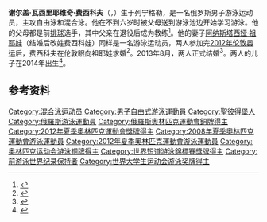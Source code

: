 {{bots|deny=InternetArchiveBot}}
{{NoteTA|G1=Aquatics}}
{{Infobox swimmer
| name= 谢尔盖·费西科夫
| image=
| imagesize= 
| caption = 
| fullname = 
| nationality = {{RUS}}
| club = 
| strokes = [[自由泳|自由泳]]、[[混合泳|混合泳]]
| birth_date = {{birth date and age|1989|1|21|df=yes}}
| birth_place = {{USSR}}[[俄罗斯苏维埃联邦社会主义共和国|俄罗斯苏维埃联邦社会主义共和国]][[圣彼得堡|列宁格勒]]
| height = {{convert|2.03|m|ftin|abbr=on}}
| weight = {{convert|95|kg|lb|abbr=on}}
| show-medals = no
| medaltemplates=
{{MedalSport|男子[[游泳|游泳]]}}
{{MedalCountry|{{RUS}}}}
{{MedalCompetition|[[奥林匹克运动会|奥林匹克运动会]]}}
{{MedalBronze|[[2012年夏季奥林匹克运动会|2012 伦敦]]|[[2012年夏季奥林匹克运动会游泳比赛|4×100米自由泳接力]]}}
{{MedalCompetition|[[世界短池游泳锦标赛|世界短池游泳锦标赛]]}}
{{MedalGold|[[2014年世界短道游泳錦標賽|2014 多哈]]|4×50米自由泳接力}}
{{MedalSilver|[[2010年世界短道游泳錦標賽|2010 迪拜]]|4×100米自由泳接力}}
{{MedalSilver|2010 迪拜|4×100米混合泳接力}}
{{MedalSilver|2014 多哈|4×100米自由泳接力}}
{{MedalSilver|[[2018年世界短道游泳錦標賽|2018 杭州]]|4×50米自由泳接力}}
{{MedalSilver|2018 杭州|4×100米自由泳接力}}
{{MedalBronze|2010 迪拜|100米个人混合泳}}
{{MedalCompetition|[[欧洲游泳锦标赛|欧洲游泳锦标赛]]}}
{{MedalGold|[[2010年欧洲游泳锦标赛|2010 布达佩斯]]|4×100米自由泳接力}}
{{MedalGold|[[2018年欧洲游泳锦标赛|2018 格拉斯哥]]|4×100米自由泳接力}}
{{MedalSilver|[[2014年欧洲游泳锦标赛|2014 柏林]]|4×100米自由泳接力}}
{{MedalCompetition|[[欧洲短池游泳锦标赛|欧洲短池游泳锦标赛]]}}
{{MedalGold|2009 伊斯坦布尔|4×50米混合泳接力}}
{{MedalGold|2011 什切青|100米自由泳}}
{{MedalGold|2013 海宁|4×50米自由泳接力}}
{{MedalGold|2013 海宁|男女混合4×50米自由泳接力}}
{{MedalGold|2015 内坦亚|100米个人混合泳}}
{{MedalGold|2017 哥本哈根|4×50米自由泳接力}}
{{MedalGold|2019 格拉斯哥|4×50米自由泳接力}}
{{MedalGold|2019 格拉斯哥|4×50米混合泳接力}}
{{MedalGold|2019 格拉斯哥|男女混合4×50米混合泳接力}}
{{MedalSilver|2007 德布勒森|4×50米混合泳接力}}
{{MedalSilver|2009 伊斯坦布尔|100米个人混合泳}}
{{MedalSilver|2011 什切青|50米自由泳}}
{{MedalSilver|2011 什切青|4×50米自由泳接力}}
{{MedalSilver|2011 什切青|4×50米混合泳接力}}
{{MedalSilver|2013 海宁|100米个人混合泳}}
{{MedalSilver|2017 哥本哈根|100个人混合泳}}
{{MedalSilver|2017 哥本哈根|男女混合4×50米自由泳接力}}
{{MedalSilver|2019 格拉斯哥|100米个人混合泳}}
{{MedalBronze|2007 德布勒森|100米个人混合泳}}
{{MedalBronze|2009 伊斯坦布尔|50米自由泳}}
{{MedalCompetition|[[世界青年游泳锦标赛|世界青年游泳锦标赛]]}}
{{MedalSilver|[[2006年世界青年游泳锦标赛|2006 里约热内卢]]|50米自由泳}}
{{MedalSilver|2006 里约热内卢|100米自由泳}}
{{MedalSilver|2006 里约热内卢|4×100米自由泳接力}}
{{MedalSilver|2006 里约热内卢|4×100米混合泳接力}}
{{MedalCompetition|欧洲青年游泳锦标赛}}
{{MedalSilver|2006 帕尔马|50米自由泳}}
{{MedalSilver|2006 帕尔马|100米自由泳}}
{{MedalCompetition|[[夏季世界大学生运动会|夏季世界大学生运动会]]}}
{{MedalGold|[[2009年夏季世界大学生运动会|2009 贝尔格莱德]]|[[2009年夏季世界大学生运动会游泳比赛|100米自由泳]]}}
{{MedalGold|[[2013年夏季世界大学生运动会|2013 喀山]]|[[2013年夏季世界大学生运动会游泳比赛|4×100米自由泳接力]]}}
{{MedalSilver|2009 贝尔格莱德|50米自由泳}}
{{MedalBronze|[[2017年夏季世界大学生运动会|2017 台北]]|[[2017年夏季世界大学生运动会游泳比赛|4×100米自由泳接力]]}}
}}
'''谢尔盖·瓦西里耶维奇·费西科夫'''（{{lang-ru|Серге́й Васильевич Фесиков}}，{{bd|1989年|1月21日||}}）生于列宁格勒，是一名俄罗斯男子游泳运动员，主攻自由泳和混合泳。他在不到六岁时被父母送到游泳池边开始学习游泳。他的父母都是前[[排球|排球]]选手，其中父亲在退役后成为教练<ref>{{cite web|url=https://www.kp40.ru/news/gorod_oblast/8304/|script-title=ru:Почему калужские спортсмены уезжают в другие края?|website=kp40.ru|date=2010-12-29|accessdate=2020-08-27|archiveurl=https://web.archive.org/web/20140222183039/http://www.kp40.ru/news/gorod_oblast/8304/|archivedate=2014-02-22}}</ref>。他的妻子[[阿纳斯塔西娅·祖耶娃|阿纳斯塔西娅·祖耶娃]]（结婚后改姓费西科娃）同样是一名游泳运动员，两人参加完[[2012年伦敦奥运|2012年伦敦奥运]]后，费西科夫在[[伦敦眼|伦敦眼]]向祖耶娃求婚<ref>{{cite web|url=https://www.fina.org/athletes/sergey-fesikov|title=Sergey Fesikov|work=[[国际游泳联合会|FINA]]|accessdate=2020-08-27|archiveurl=https://archive.is/tlLgF|archivedate=2020-08-27}}</ref>。2013年8月，两人正式结婚<ref>{{cite web|url=https://rsport.ria.ru/20130819/680937839.html|script-title=ru:Пловцы Анастасия Зуева и Сергей Фесиков сыграли свадьбу|date=2013-08-19|accessdate=2018-12-24|publisher={{lang|ru|Спорт РИА Новости}}|archive-date=2018-12-24|archive-url=https://web.archive.org/web/20181224170520/https://rsport.ria.ru/20130819/680937839.html|dead-url=no}}</ref>。两人的儿子在2014年出生<ref>{{cite web|url=https://www.sport-express.ru/se-velena/reviews/831782/|script-title=ru:Анастасия Фесикова: "Олимпиада в Рио будет для меня последней"|publisher={{lang|ru|Спорт-Экспресс}}|date=2014-10-05|accessdate=2018-12-24|archive-date=2018-12-24|archive-url=https://web.archive.org/web/20181224170535/https://www.sport-express.ru/se-velena/reviews/831782/|dead-url=no}}</ref>。

==参考资料==
{{reflist}}

{{s-start}}
{{s-ach|rec}}
{{succession box|before=[[瑞安·洛赫特|瑞安·洛赫特]]|title=男子100米个人混合泳世界纪录保持者（短池）|years=2009年11月14日－2009年12月12日|after= [[Peter_Mankoč|Peter Mankoč]]|rec}}
{{succession box|before=[[托马索·德奥索格纳|托马索·德奥索格纳]]、[[特拉維斯·馬霍尼|特拉維斯·馬霍尼]]<br/>[[凯特·坎贝尔|凯特·坎贝尔]]、[[勃朗特·坎贝尔|勃朗特·坎贝尔]]|title=男女混合4×50米自由泳接力世界纪录保持者<br/><small>（谢尔盖·费西科夫、[[弗拉基米爾·莫洛佐夫|弗拉基米爾·莫洛佐夫]]、[[维罗妮卡·波波娃|维罗妮卡·波波娃]]、[[罗扎利娅·纳斯列金诺娃|罗扎利娅·纳斯列金诺娃]]）</small>|years=2013年12月14日－2014年12月6日|after=[[Josh_Schneider|Josh Schneider]]、[[马特·格雷弗斯|马特·格雷弗斯]]<br/>[[Madison_Kennedy|Madison Kennedy]]、[[阿比·魏策尔|阿比·魏策尔]]}}
{{s-end}}

{{DEFAULTSORT:Fesikov, Sergey}}
[[Category:混合泳运动员|Category:混合泳运动员]]
[[Category:男子自由式游泳運動員|Category:男子自由式游泳運動員]]
[[Category:聖彼得堡人|Category:聖彼得堡人]]
[[Category:俄羅斯游泳運動員|Category:俄羅斯游泳運動員]]
[[Category:俄羅斯奧林匹克運動會銅牌得主|Category:俄羅斯奧林匹克運動會銅牌得主]]
[[Category:2012年夏季奧林匹克運動會獎牌得主|Category:2012年夏季奧林匹克運動會獎牌得主]]
[[Category:2008年夏季奧林匹克運動會游泳運動員|Category:2008年夏季奧林匹克運動會游泳運動員]]
[[Category:2012年夏季奧林匹克運動會游泳運動員|Category:2012年夏季奧林匹克運動會游泳運動員]]
[[Category:奥林匹克运动会游泳铜牌得主|Category:奥林匹克运动会游泳铜牌得主]]
[[Category:世界短道游泳錦標賽獎牌得主|Category:世界短道游泳錦標賽獎牌得主]]
[[Category:前游泳世界纪录保持者|Category:前游泳世界纪录保持者]]
[[Category:世界大学生运动会游泳奖牌得主|Category:世界大学生运动会游泳奖牌得主]]